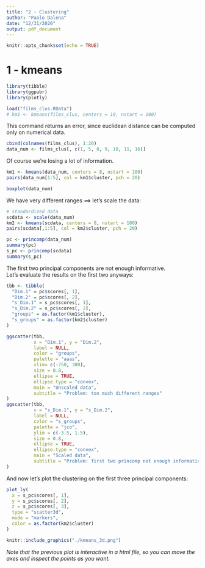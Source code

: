 ```yaml
---
title: "2 - Clustering"
author: "Paolo Dalena"
date: "12/31/2020"
output: pdf_document
---
```


```r
knitr::opts_chunk$set(echo = TRUE)
```

# 1 - kmeans

```r
library(tibble)
library(ggpubr)
library(plotly)

load("films_clus.RData")
# km1 <- kmeans(films_clus, centers = 10, nstart = 100)

```

This command returns an error, since euclidean distance can be computed only on numerical data.

```r
cbind(colnames(films_clus), 1:20)
data_num <- films_clus[, c(1, 5, 8, 9, 10, 11, 16)]
```

Of course we're losing a lot of information.

```r
km1 <- kmeans(data_num, centers = 8, nstart = 100)
pairs(data_num[1:5], col = km1$cluster, pch = 20)

boxplot(data_num)
```

We have very different ranges $\implies$ let's scale the data:

```r
# standardized data
scdata <- scale(data_num)
km2 <- kmeans(scdata, centers = 8, nstart = 100)
pairs(scdata[,1:5], col = km2$cluster, pch = 20)

pc <- princomp(data_num)
summary(pc)
s_pc <- princomp(scdata)
summary(s_pc)
```

The first two principal components are not enough informative.  
Let's evaluate the results on the first two anyways:

```r
tbb <- tibble(
  "Dim.1" = pc$scores[, 1],
  "Dim.2" = pc$scores[, 2],
  "s_Dim.1" = s_pc$scores[, 1],
  "s_Dim.2" = s_pc$scores[, 2],
  "groups" = as.factor(km1$cluster),
  "s_groups" = as.factor(km2$cluster)
)

ggscatter(tbb,
          x = "Dim.1", y = "Dim.2",
          label = NULL,
          color = "groups",
          palette = "aaas",
          xlim= c(-750, 300),
          size = 0.8,
          ellipse = TRUE,
          ellipse.type = "convex",
          main = "Unscaled data",
          subtitle = "Problem: too much different ranges"
)
ggscatter(tbb,
          x = "s_Dim.1", y = "s_Dim.2",
          label = NULL,
          color = "s_groups",
          palette = "jco",
          ylim = c(-3.5, 1.5),
          size = 0.8,
          ellipse = TRUE,
          ellipse.type = "convex",
          main = "Scaled data",
          subtitle = "Problem: first two princomp not enough informative"
)
```

And now let's plot the clustering on the first three principal components:

```r
plot_ly(
  x = s_pc$scores[, 1],
  y = s_pc$scores[, 2],
  z = s_pc$scores[, 3],
  type = "scatter3d",
  mode = "markers",
  color = as.factor(km2$cluster)
)
```
```r
knitr::include_graphics("./kmeans_3d.png")
```

*Note that the previous plot is interactive in a html file, so you can move the axes and inspect the points as you want.*
